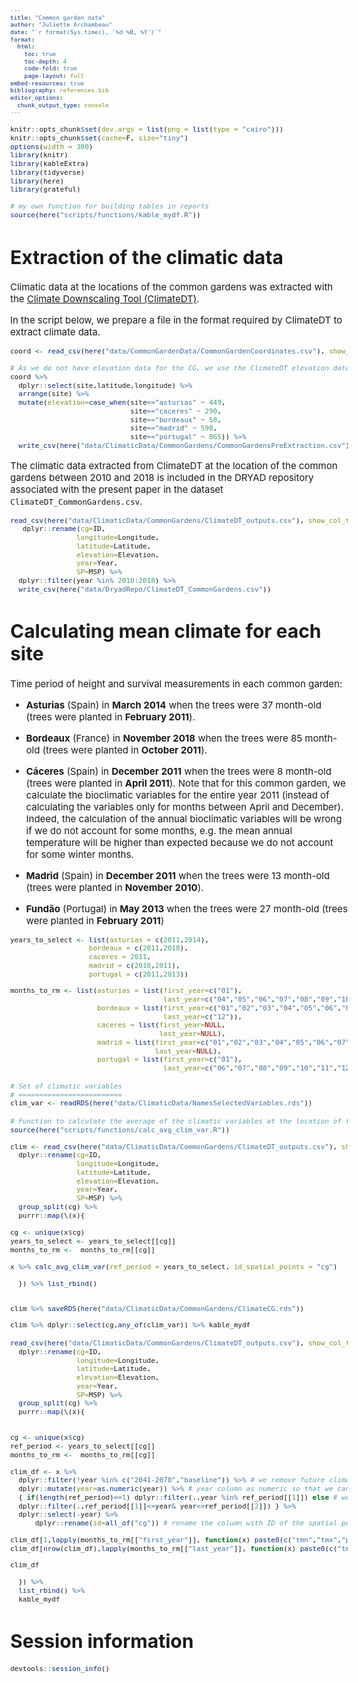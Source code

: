 ```yaml
---
title: "Common garden data"
author: "Juliette Archambeau"
date: "`r format(Sys.time(), '%d %B, %Y')`"
format: 
  html:
    toc: true
    toc-depth: 4
    code-fold: true
    page-layout: full
embed-resources: true
bibliography: references.bib
editor_options: 
  chunk_output_type: console
---
```


<style type="text/css">
body {
   font-size: 15px;
}
code.r{
  font-size: 11px;
}
pre {
  font-size: 11px
}

table {
  font-size: 11px
}
</style>

```r
knitr::opts_chunk$set(dev.args = list(png = list(type = "cairo")))
knitr::opts_chunk$set(cache=F, size="tiny")
options(width = 300)
library(knitr)
library(kableExtra)
library(tidyverse)
library(here)
library(grateful)

# my own function for building tables in reports
source(here("scripts/functions/kable_mydf.R"))
```

# Extraction of the climatic data

Climatic data at the locations of the common gardens was extracted with the [Climate Downscaling Tool (ClimateDT)](https://www.ibbr.cnr.it/climate-dt/).

In the script below, we prepare a file in the format required by ClimateDT to extract climate data.

```r
coord <- read_csv(here("data/CommonGardenData/CommonGardenCoordinates.csv"), show_col_types = FALSE)
  
# As we do not have elevation data for the CG, we use the ClimateDT elevation data 
coord %>% 
  dplyr::select(site,latitude,longitude) %>% 
  arrange(site) %>% 
  mutate(elevation=case_when(site=="asturias" ~ 449,
                             site=="caceres" ~ 290,
                             site=="bordeaux" ~ 58,
                             site=="madrid" ~ 598,
                             site=="portugal" ~ 865)) %>% 
  write_csv(here("data/ClimaticData/CommonGardens/CommonGardensPreExtraction.csv"))
```

The climatic data extracted from ClimateDT at the location of the common gardens between 2010 and 2018 is included in the DRYAD repository associated with the present paper in the dataset `ClimateDT_CommonGardens.csv`.

```r
read_csv(here("data/ClimaticData/CommonGardens/ClimateDT_outputs.csv"), show_col_types = FALSE) %>% 
   dplyr::rename(cg=ID,
                longitude=Longitude,
                latitude=Latitude,
                elevation=Elevation,
                year=Year,
                SP=MSP) %>% 
  dplyr::filter(year %in% 2010:2018) %>% 
  write_csv(here("data/DryadRepo/ClimateDT_CommonGardens.csv"))
```


# Calculating mean climate for each site

Time period of height and survival measurements in each common garden:

  - **Asturias** (Spain) in **March 2014** when the trees were 37 month-old (trees were planted in **February 2011**).
  
  - **Bordeaux** (France) in **November 2018** when the trees were 85 month-old (trees were planted in **October 2011**).
  
  - **Cáceres** (Spain) in **December 2011** when the trees were 8 month-old (trees were planted in **April 2011**). Note that for this common garden, we calculate the bioclimatic variables for the entire year 2011 (instead of calculating the variables only for months between April and December). Indeed, the calculation of the annual bioclimatic variables will be wrong if we do not account for some months, e.g. the mean annual temperature will be higher than expected because we do not account for some winter months.  
  
  - **Madrid** (Spain) in **December 2011** when the trees were 13 month-old (trees were planted in **November 2010**).
  
  - **Fundão** (Portugal) in **May 2013** when the trees were 27 month-old (trees were planted in **February 2011**)


```r
years_to_select <- list(asturias = c(2011,2014),
                   bordeaux = c(2011,2018),
                   caceres = 2011,
                   madrid = c(2010,2011),
                   portugal = c(2011,2013))

months_to_rm <- list(asturias = list(first_year=c("01"),
                                     last_year=c("04","05","06","07","08","09","10","11","12")),
                     bordeaux = list(first_year=c("01","02","03","04","05","06","07","08","09"),
                                     last_year=c("12")),
                     caceres = list(first_year=NULL,
                                    last_year=NULL),
                     madrid = list(first_year=c("01","02","03","04","05","06","07","08","09","10"),
                                   last_year=NULL),
                     portugal = list(first_year=c("01"),
                                     last_year=c("06","07","08","09","10","11","12")))
```

```r
# Set of climatic variables
# =========================
clim_var <- readRDS(here("data/ClimaticData/NamesSelectedVariables.rds"))
```


```r
# Function to calculate the average of the climatic variables at the location of the NFI plots
source(here("scripts/functions/calc_avg_clim_var.R"))

clim <- read_csv(here("data/ClimaticData/CommonGardens/ClimateDT_outputs.csv"), show_col_types = FALSE) %>% 
  dplyr::rename(cg=ID,
                longitude=Longitude,
                latitude=Latitude,
                elevation=Elevation,
                year=Year,
                SP=MSP) %>% 
  group_split(cg) %>% 
  purrr::map(\(x){
    
cg <- unique(x$cg)
years_to_select <- years_to_select[[cg]]  
months_to_rm <-  months_to_rm[[cg]]
    
x %>% calc_avg_clim_var(ref_period = years_to_select, id_spatial_points = "cg")

  }) %>% list_rbind() 


clim %>% saveRDS(here("data/ClimaticData/CommonGardens/ClimateCG.rds"))

clim %>% dplyr::select(cg,any_of(clim_var)) %>% kable_mydf
```


```r
read_csv(here("data/ClimaticData/CommonGardens/ClimateDT_outputs.csv"), show_col_types = FALSE) %>% 
  dplyr::rename(cg=ID,
                longitude=Longitude,
                latitude=Latitude,
                elevation=Elevation,
                year=Year,
                SP=MSP) %>% 
  group_split(cg) %>% 
  purrr::map(\(x){
  
    
cg <- unique(x$cg)
ref_period <- years_to_select[[cg]]  
months_to_rm <-  months_to_rm[[cg]]

clim_df <- x %>%  
  dplyr::filter(!year %in% c("2041-2070","baseline")) %>% # we remove future climatic data
  dplyr::mutate(year=as.numeric(year)) %>% # year column as numeric so that we can remove years after a given date
  { if(length(ref_period)==1) dplyr::filter(.,year %in% ref_period[[1]]) else # we keep the years of the period of interest
  dplyr::filter(.,ref_period[[1]]<=year& year<=ref_period[[2]]) } %>% 
  dplyr::select(-year) %>%
      dplyr::rename(id=all_of("cg")) # rename the column with ID of the spatial points to 'cg'

clim_df[1,lapply(months_to_rm[["first_year"]], function(x) paste0(c("tmn","tmx","prc"),x)) %>% unlist()] <- NA
clim_df[nrow(clim_df),lapply(months_to_rm[["last_year"]], function(x) paste0(c("tmn","tmx","prc"),x)) %>% unlist()] <- NA

clim_df

  }) %>% 
  list_rbind() %>% 
  kable_mydf
```

# Session information

```r
devtools::session_info()
```
